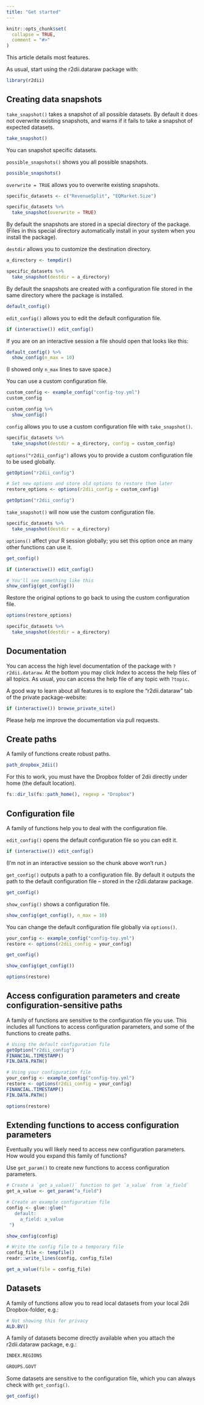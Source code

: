 ```yaml
---
title: "Get started"
---
```


```r
knitr::opts_chunk$set(
  collapse = TRUE,
  comment = "#>"
)
```

This article details most features.

As usual, start using the r2dii.dataraw package with:

```r
library(r2dii)
```

## Creating data snapshots

`take_snapshot()` takes a snapshot of all possible datasets. By default it does not overwrite existing snapshots, and warns if it fails to take a snapshot of expected datasets.

```r
take_snapshot()
```

You can snapshot specific datasets. 

`possible_snapshots()` shows you all possible snapshots.

```r
possible_snapshots()
```

`overwrite = TRUE` allows you to overwrite existing snapshots.

```r
specific_datasets <- c("RevenueSplit", "EQMarket.Size")

specific_datasets %>% 
  take_snapshot(overwrite = TRUE)
```

By default the snapshots are stored in a special directory of the package. (Files in this special directory automatically install in your system when you install the package).

`destdir` allows you to customize the destination directory.

```r
a_directory <- tempdir()

specific_datasets %>% 
  take_snapshot(destdir = a_directory)
```

By default the snapshots are created with a configuration file stored in the same directory where the package is installed.

```r
default_config()
```

`edit_config()` allows you to edit the default configuration file.

```r
if (interactive()) edit_config()
```

If you are on an interactive session a file should open that looks like this:

```r
default_config() %>% 
  show_config(n_max = 10)
```

(I showed only `n_max` lines to save space.)

You can use a custom configuration file.

```r
custom_config <- example_config("config-toy.yml")
custom_config

custom_config %>% 
  show_config()
```

`config` allows you to use a custom configuration file with `take_snapshot()`.

```r
specific_datasets %>% 
  take_snapshot(destdir = a_directory, config = custom_config)
```

`options("r2dii_config")` allows you to provide a custom configuration file to be used globally.

```r
getOption("r2dii_config")

# Set new options and store old options to restore them later
restore_options <- options(r2dii_config = custom_config)

getOption("r2dii_config")
```

`take_snapshot()` will now use the custom configuration file.

```r
specific_datasets %>% 
  take_snapshot(destdir = a_directory)
```

`options()` affect your R session globally; you set this option once an many other functions can use it.

```r
get_config()

if (interactive()) edit_config()

# You'll see something like this
show_config(get_config())
```

Restore the original options to go back to using the custom configuration file.

```r
options(restore_options)

specific_datasets %>% 
  take_snapshot(destdir = a_directory)
```

## Documentation

You can access the high level documentation of the package with `?r2dii.dataraw`. At the bottom you may click _Index_ to access the help files of all topics. As usual, you can access the help file of any topic with `?topic`.

A good way to learn about all features is to explore the "r2dii.dataraw" tab of the private package-website:

```r
if (interactive()) browse_private_site()
```

Please help me improve the documentation via pull requests.

## Create paths

A family of functions create robust paths.

```r
path_dropbox_2dii()
```

For this to work, you must have the Dropbox folder of 2dii directly under home (the default location).

```r
fs::dir_ls(fs::path_home(), regexp = "Dropbox")
```

## Configuration file

A family of functions help you to deal with the configuration file.

`edit_config()` opens the default configuration file so you can edit it.

```r
if (interactive()) edit_config()
```

(I'm not in an interactive session so the chunk above won't run.)

`get_config()` outputs a path to a configuration file. By default it outputs the  path to the default configuration file -- stored in the r2dii.dataraw package.

```r
get_config()
```

`show_config()` shows a configuration file.

```r
show_config(get_config(), n_max = 10)
```

You can change the default configuration file globally via `options()`.

```r
your_config <- example_config("config-toy.yml")
restore <- options(r2dii_config = your_config)

get_config()

show_config(get_config())

options(restore)
```

## Access configuration parameters and create configuration-sensitive paths

A family of functions are sensitive to the configuration file you use. This includes all functions to access configuration parameters, and some of the functions to create paths.

```r
# Using the default configuration file
getOption("r2dii_config")
FINANCIAL.TIMESTAMP()
FIN.DATA.PATH()

# Using your configuration file
your_config <- example_config("config-toy.yml")
restore <- options(r2dii_config = your_config)
FINANCIAL.TIMESTAMP()
FIN.DATA.PATH()

options(restore)
```

## Extending functions to access configuration parameters

Eventually you will likely need to access new configuration parameters. How would you expand this family of functions?

Use `get_param()` to create new functions to access configuration parameters.

```r
# Create a `get_a_value()` function to get `a_value` from `a_field`
get_a_value <- get_param("a_field")

# Create an example configuration file
config <- glue::glue("
   default:
     a_field: a_value
 ")

show_config(config)
```

```r
# Write the config file to a temporary file
config_file <- tempfile()
readr::write_lines(config, config_file)

get_a_value(file = config_file)
```

## Datasets

A family of functions allow you to read local datasets from your local 2dii Dropbox-folder, e.g.:

```r
# Not showing this for privacy
ALD.BV()
```

A family of datasets become directly available when you attach the r2dii.dataraw package, e.g.:

```r
INDEX.REGIONS

GROUPS.GOVT
```

Some datasets are sensitive to the configuration file, which you can always check with `get_config()`.

```r
get_config()
```

